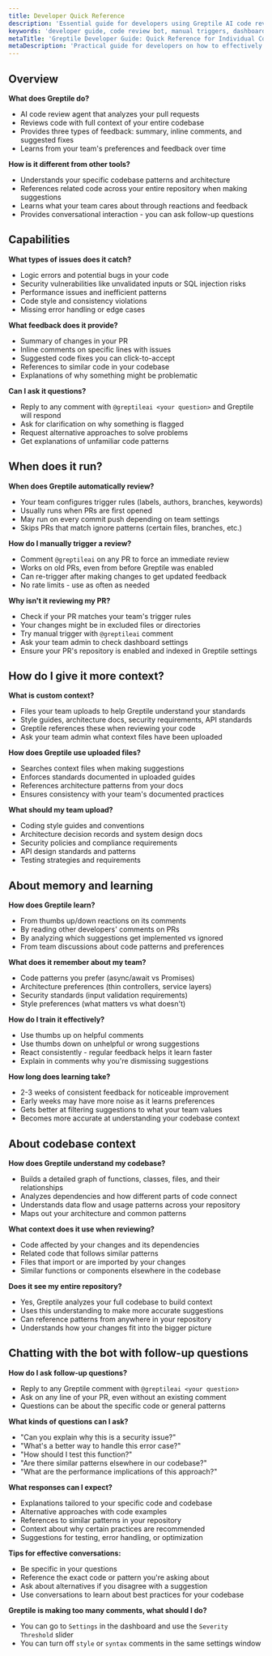 ```yaml
---
title: Developer Quick Reference
description: 'Essential guide for developers using Greptile AI code reviews'
keywords: 'developer guide, code review bot, manual triggers, dashboard, inline chat'
metaTitle: 'Greptile Developer Guide: Quick Reference for Individual Contributors'
metaDescription: 'Practical guide for developers on how to effectively use Greptile AI code reviews, including manual triggers, inline chat, and dashboard features.'
---
```


## Overview

**What does Greptile do?**
- AI code review agent that analyzes your pull requests
- Reviews code with full context of your entire codebase
- Provides three types of feedback: summary, inline comments, and suggested fixes
- Learns from your team's preferences and feedback over time

**How is it different from other tools?**
- Understands your specific codebase patterns and architecture
- References related code across your entire repository when making suggestions
- Learns what your team cares about through reactions and feedback
- Provides conversational interaction - you can ask follow-up questions

## Capabilities

**What types of issues does it catch?**
- Logic errors and potential bugs in your code
- Security vulnerabilities like unvalidated inputs or SQL injection risks
- Performance issues and inefficient patterns
- Code style and consistency violations
- Missing error handling or edge cases

**What feedback does it provide?**
- Summary of changes in your PR
- Inline comments on specific lines with issues
- Suggested code fixes you can click-to-accept
- References to similar code in your codebase
- Explanations of why something might be problematic

**Can I ask it questions?**
- Reply to any comment with `@greptileai <your question>` and Greptile will respond
- Ask for clarification on why something is flagged
- Request alternative approaches to solve problems
- Get explanations of unfamiliar code patterns

## When does it run?

**When does Greptile automatically review?**
- Your team configures trigger rules (labels, authors, branches, keywords)
- Usually runs when PRs are first opened
- May run on every commit push depending on team settings
- Skips PRs that match ignore patterns (certain files, branches, etc.)

**How do I manually trigger a review?**
- Comment `@greptileai` on any PR to force an immediate review
- Works on old PRs, even from before Greptile was enabled
- Can re-trigger after making changes to get updated feedback
- No rate limits - use as often as needed

**Why isn't it reviewing my PR?**
- Check if your PR matches your team's trigger rules
- Your changes might be in excluded files or directories
- Try manual trigger with `@greptileai` comment
- Ask your team admin to check dashboard settings
- Ensure your PR's repository is enabled and indexed in Greptile settings

## How do I give it more context?

**What is custom context?**
- Files your team uploads to help Greptile understand your standards
- Style guides, architecture docs, security requirements, API standards
- Greptile references these when reviewing your code
- Ask your team admin what context files have been uploaded

**How does Greptile use uploaded files?**
- Searches context files when making suggestions
- Enforces standards documented in uploaded guides
- References architecture patterns from your docs
- Ensures consistency with your team's documented practices

**What should my team upload?**
- Coding style guides and conventions
- Architecture decision records and system design docs
- Security policies and compliance requirements
- API design standards and patterns
- Testing strategies and requirements

## About memory and learning

**How does Greptile learn?**
- From thumbs up/down reactions on its comments
- By reading other developers' comments on PRs
- By analyzing which suggestions get implemented vs ignored
- From team discussions about code patterns and preferences

**What does it remember about my team?**
- Code patterns you prefer (async/await vs Promises)
- Architecture preferences (thin controllers, service layers)
- Security standards (input validation requirements)
- Style preferences (what matters vs what doesn't)

**How do I train it effectively?**
- Use thumbs up on helpful comments
- Use thumbs down on unhelpful or wrong suggestions
- React consistently - regular feedback helps it learn faster
- Explain in comments why you're dismissing suggestions

**How long does learning take?**
- 2-3 weeks of consistent feedback for noticeable improvement
- Early weeks may have more noise as it learns preferences
- Gets better at filtering suggestions to what your team values
- Becomes more accurate at understanding your codebase context

## About codebase context

**How does Greptile understand my codebase?**
- Builds a detailed graph of functions, classes, files, and their relationships
- Analyzes dependencies and how different parts of code connect
- Understands data flow and usage patterns across your repository
- Maps out your architecture and common patterns

**What context does it use when reviewing?**
- Code affected by your changes and its dependencies
- Related code that follows similar patterns
- Files that import or are imported by your changes
- Similar functions or components elsewhere in the codebase

**Does it see my entire repository?**
- Yes, Greptile analyzes your full codebase to build context
- Uses this understanding to make more accurate suggestions
- Can reference patterns from anywhere in your repository
- Understands how your changes fit into the bigger picture

## Chatting with the bot with follow-up questions

**How do I ask follow-up questions?**
- Reply to any Greptile comment with `@greptileai <your question>`
- Ask on any line of your PR, even without an existing comment
- Questions can be about the specific code or general patterns

**What kinds of questions can I ask?**
- "Can you explain why this is a security issue?"
- "What's a better way to handle this error case?"
- "How should I test this function?"
- "Are there similar patterns elsewhere in our codebase?"
- "What are the performance implications of this approach?"

**What responses can I expect?**
- Explanations tailored to your specific code and codebase
- Alternative approaches with code examples
- References to similar patterns in your repository
- Context about why certain practices are recommended
- Suggestions for testing, error handling, or optimization

**Tips for effective conversations:**
- Be specific in your questions
- Reference the exact code or pattern you're asking about
- Ask about alternatives if you disagree with a suggestion
- Use conversations to learn about best practices for your codebase

**Greptile is making too many comments, what should I do?**
- You can go to `Settings` in the dashboard and use the `Severity Threshold` slider
- You can turn off `style` or `syntax` comments in the same settings window
